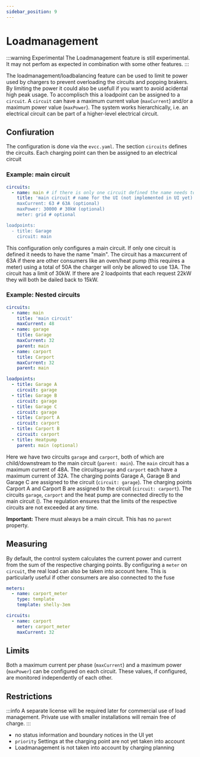 ```yaml
---
sidebar_position: 9
---
```


# Loadmanagement

:::warning Experimental
The Loadmanagement feature is still experimental. It may not perfom as expected in combination with some other features.
:::

The loadmanagement/loadbalancing feature can be used to limit te power used by chargers to prevent overloading the circuits and popping brakers. By limiting the power it could also be usefull if you want to avoid acidental high peak usage. To accomplisch this a loadpoint can be assigned to a `circuit`. A `circuit` can have a maximum current value (`maxCurrent`) and/or a maximum power value (`maxPower`).
The system works hierarchically, i.e. an electrical circuit can be part of a higher-level electrical circuit. 

## Confiuration

The configuration is done via the `evcc.yaml`. The section `circuits` defines the circuits. Each charging point can then be assigned to an electrical circuit

### Example: main circuit

```yaml
circuits:
  - name: main # if there is only one circuit defined the name needs to be 'main'
    title: 'main circuit # name for the UI (not implemented in UI yet)
    maxCurrent: 63 # 63A (optional)
    maxPower: 30000 # 30kW (optional)
    meter: grid # optional

loadpoints:
  - title: Garage
    circuit: main
```

This configuration only configures a main circuit. If only one circuit is defined it needs to have the name "main". The circuit has a maxcurrent of 63A if there are other consumers like an oven/heat pump (this requires a meter) using a total of 50A the charger will only be allowed to use 13A.
The circuit has a limit of 30kW. If there are 2 loadpoints that each request 22kW they will both be dailed back to 15kW.

### Example: Nested circuits

```yaml
circuits:
  - name: main
    title: 'main circuit'
    maxCurrent: 48
  - name: garage
    title: Garage
    maxCurrent: 32
    parent: main
  - name: carport
    title: Carport
    maxCurrent: 32
    parent: main

loadpoints:
  - title: Garage A
    circuit: garage
  - title: Garage B
    circuit: garage
  - title: Garage C
    circuit: garage
  - title: Carport A
    circuit: carport
  - title: Carport B
    circuit: carport
  - title: Heatpump
    parent: main (optional)
```

Here we have two circuits `garage` and `carport`, both of which are child/downstream to the main circuit (`parent: main`). The `main` circuit has a maximum current of 48A. The circuits`garage` and `carport` each have a maximum current of 32A. The charging points Garage A, Garage B and Garage C are assigned to the circuit (`circuit: garage`). The charging points Carport A and Carport B are assigned to the circuit (`circuit: carport`). The circuits `garage`, `carport` and the heat pump are connected directly to the main circuit (). The regulation ensures that the limits of the respective circuits are not exceeded at any time.

**Important:** There must always be a main circuit. This has no `parent` property.

## Measuring

By default, the control system calculates the current power and current from the sum of the respective charging points. By configuring a `meter` on `circuit`, the real load can also be taken into account here. This is particularly useful if other consumers are also connected to the fuse

```yaml
meters:
  - name: carport_meter
    type: template
    template: shelly-3em

circuits:
  - name: carport
    meter: carport_meter
    maxCurrent: 32
```

## Limits

Both a maximum current per phase (`maxCurrent`) and a maximum power (`maxPower`) can be configured on each circuit. These values, if configured, are monitored independently of each other.

## Restrictions

:::info
A separate license will be required later for commercial use of load management. Private use with smaller installations will remain free of charge.
:::


- no status information and boundary notices in the UI yet
- `priority` Settings at the charging point are not yet taken into account
- Loadmanagement is not taken into account by charging planning